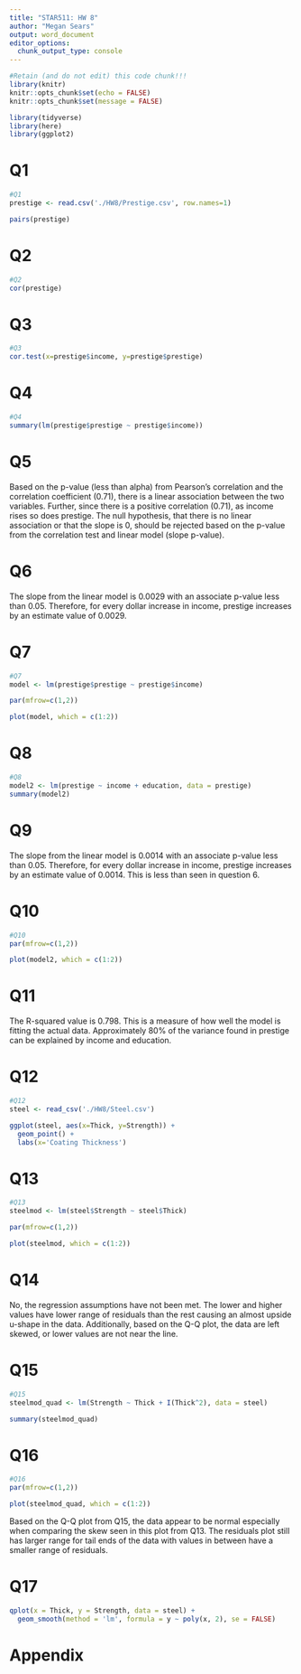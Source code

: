```yaml
---
title: "STAR511: HW 8"
author: "Megan Sears"
output: word_document
editor_options: 
  chunk_output_type: console
---
```


```r
#Retain (and do not edit) this code chunk!!!
library(knitr)
knitr::opts_chunk$set(echo = FALSE)
knitr::opts_chunk$set(message = FALSE)

library(tidyverse)
library(here)
library(ggplot2)

```

# Q1


```r
#Q1
prestige <- read.csv('./HW8/Prestige.csv', row.names=1)

pairs(prestige)

```


# Q2

```r
#Q2
cor(prestige)

```

# Q3

```r
#Q3
cor.test(x=prestige$income, y=prestige$prestige)

```

# Q4

```r
#Q4
summary(lm(prestige$prestige ~ prestige$income))

```

# Q5 

Based on the p-value (less than alpha) from Pearson's correlation and the correlation coefficient (0.71), there is a linear association between the two variables. Further, since there is a positive correlation (0.71), as income rises so does prestige. The null hypothesis, that there is no linear association or that the slope is 0, should be rejected based on the p-value from the correlation test and linear model (slope p-value). 

# Q6

The slope from the linear model is 0.0029 with an associate p-value less than 0.05. Therefore, for every dollar increase in income, prestige increases by an estimate value of 0.0029.


# Q7

```r
#Q7
model <- lm(prestige$prestige ~ prestige$income)

par(mfrow=c(1,2))

plot(model, which = c(1:2))

```

# Q8

```r
#Q8
model2 <- lm(prestige ~ income + education, data = prestige)
summary(model2)

```

# Q9

The slope from the linear model is 0.0014 with an associate p-value less than 0.05. Therefore, for every dollar increase in income, prestige increases by an estimate value of 0.0014. This is less than seen in question 6.

# Q10

```r
#Q10 
par(mfrow=c(1,2))

plot(model2, which = c(1:2))

```

# Q11 

The R-squared value is 0.798. This is a measure of how well the model is fitting the actual data. Approximately 80% of the variance found in prestige can be explained by income and education. 

# Q12

```r
#Q12
steel <- read_csv('./HW8/Steel.csv')

ggplot(steel, aes(x=Thick, y=Strength)) +
  geom_point() + 
  labs(x='Coating Thickness')

```

# Q13

```r
#Q13
steelmod <- lm(steel$Strength ~ steel$Thick)

par(mfrow=c(1,2))

plot(steelmod, which = c(1:2))

```

# Q14

No, the regression assumptions have not been met. The lower and higher values have lower range of residuals than the rest causing an almost upside u-shape in the data. Additionally, based on the Q-Q plot, the data are left skewed, or lower values are not near the line. 

# Q15

```r
#Q15
steelmod_quad <- lm(Strength ~ Thick + I(Thick^2), data = steel)

summary(steelmod_quad)

```

# Q16

```r
#Q16
par(mfrow=c(1,2))

plot(steelmod_quad, which = c(1:2))

```

Based on the Q-Q plot from Q15, the data appear to be normal especially when comparing the skew seen in this plot from Q13. The residuals plot still has larger range for tail ends of the data with values in between have a smaller range of residuals. 

# Q17

```r
qplot(x = Thick, y = Strength, data = steel) +
  geom_smooth(method = 'lm', formula = y ~ poly(x, 2), se = FALSE)

```




# Appendix
```r
```